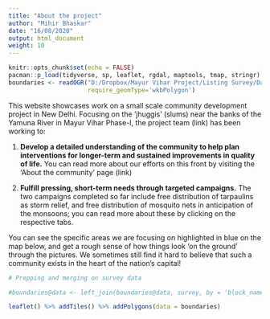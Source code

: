 ```yaml
---
title: "About the project"
author: "Mihir Bhaskar"
date: "16/08/2020"
output: html_document
weight: 10
---
```


```r
knitr::opts_chunk$set(echo = FALSE)
pacman::p_load(tidyverse, sp, leaflet, rgdal, maptools, tmap, stringr)
boundaries <- readOGR("D:/Dropbox/Mayur Vihar Project/Listing Survey/Data/Raw/Blocks for listing.kml",
                      require_geomType='wkbPolygon')


```

This website showcases work on a small scale community development project in New Delhi. Focusing on the 'jhuggis' (slums) near the banks of the Yamuna River in Mayur Vihar Phase-I, the project team (link) has been working to:

1. **Develop a detailed understanding of the community to help plan interventions for longer-term and sustained improvements in quality of life.** You can read more about our efforts on this front by visiting the 'About the community' page (link)

2. **Fulfill pressing, short-term needs through targeted campaigns.** The two campaigns completed so far include free distribution of tarpaulins as storm relief, and free distribution of mosquito nets in anticipation of the monsoons; you can read more about these by clicking on the respective tabs.

You can see the specific areas we are focusing on highlighted in blue on the map below, and get a rough sense of how things look 'on the ground' through the pictures. We sometimes still find it hard to believe that such a community exists in the heart of the nation's capital! 


```r

# Prepping and merging on survey data

#boundaries@data <- left_join(boundaries@data, survey, by = 'block_name') 

leaflet() %>% addTiles() %>% addPolygons(data = boundaries)

```
